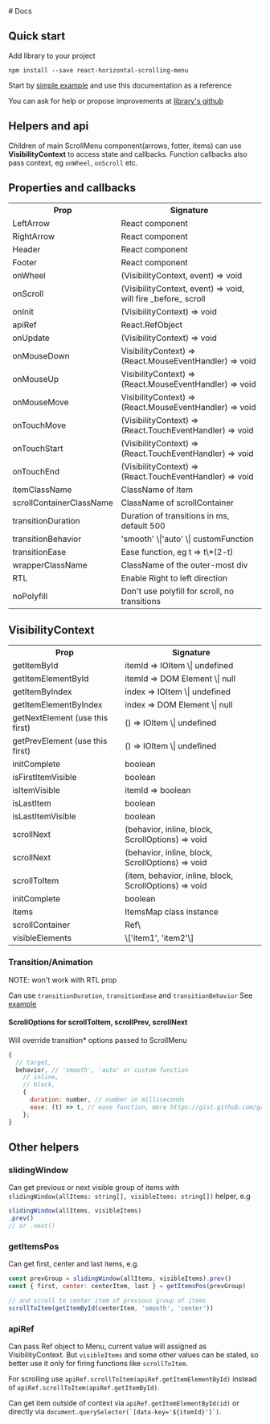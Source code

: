 
<Meta title="Docs" />

<div className="container">
  <div className='section-title'>
    # Docs
  </div>

## Quick start

Add library to your project

```
npm install --save react-horizontal-scrolling-menu
```

Start by <a href="/?path=/story/examples-simple" target="_blank">simple example</a> and use this documentation as a reference

You can ask for help or propose improvements at <a href="https://github.com/asmyshlyaev177/react-horizontal-scrolling-menu" target="_blank">library's github</a>

## Helpers and api

Children of main ScrollMenu component(arrows, fotter, items) can use **VisibilityContext** to access state and callbacks.
Function callbacks also pass context, eg `onWheel`, `onScroll` etc.

## Properties and callbacks

<table>
<tr>
  <th>Prop</th>
  <th>Signature</th>
</tr>

<tr>
  <td>LeftArrow</td>
  <td>React component</td>
</tr>

<tr>
  <td>RightArrow</td>
  <td>React component</td>
</tr>

<tr>
  <td>Header</td>
  <td>React component</td>
</tr>
<tr>
  <td>Footer</td>
  <td>React component</td>
</tr>
<tr>
  <td>onWheel</td>
  <td>(VisibilityContext, event) => void</td>
</tr>
<tr>
  <td>onScroll</td>
  <td>(VisibilityContext, event) => void, will fire _before_ scroll</td>
</tr>
<tr>
  <td>onInit</td>
  <td>(VisibilityContext) => void</td>
</tr>
<tr>
  <td>apiRef</td>
  <td>React.RefObject</td>
</tr>
<tr>
  <td>onUpdate</td>
  <td>(VisibilityContext) => void</td>
</tr>
<tr>
  <td>onMouseDown</td>
  <td>VisibilityContext) => (React.MouseEventHandler) => void</td>
</tr>
<tr>
  <td>onMouseUp</td>
  <td>VisibilityContext) => (React.MouseEventHandler) => void</td>
</tr>
<tr>
  <td>onMouseMove</td>
  <td>VisibilityContext) => (React.MouseEventHandler) => void</td>
</tr>
<tr>
  <td>onTouchMove</td>
  <td>(VisibilityContext) => (React.TouchEventHandler) => void</td>
</tr>
<tr>
  <td>onTouchStart</td>
  <td>(VisibilityContext) => (React.TouchEventHandler) => void</td>
</tr>
<tr>
  <td>onTouchEnd</td>
  <td>(VisibilityContext) => (React.TouchEventHandler) => void</td>
</tr>
<tr>
  <td>itemClassName</td>
  <td>ClassName of Item </td>
</tr>
<tr>
  <td>scrollContainerClassName</td>
  <td>ClassName of scrollContainer</td>
</tr>

<tr>
  <td>transitionDuration</td>
  <td>Duration of transitions in ms, default 500</td>
</tr>
<tr>
  <td>transitionBehavior</td>
  <td>'smooth' \|'auto' \| customFunction</td>
</tr>
<tr>
  <td>transitionEase</td>
  <td>Ease function, eg t => t\*(2-t)</td>
</tr>

<tr>
  <td>wrapperClassName</td>
  <td>ClassName of the outer-most div</td>
</tr>
<tr>
  <td>RTL</td>
  <td>Enable Right to left direction</td>
</tr>
<tr>
  <td>noPolyfill</td>
  <td>Don't use polyfill for scroll, no transitions</td>
</tr>
</table>

## VisibilityContext
<table>
  <tr>
    <th>Prop</th>
    <th>Signature</th>
  </tr>

  <tr>
    <td>getItemById</td>
    <td>itemId => IOItem \| undefined</td>
  </tr>

  <tr>
    <td>getItemElementById</td>
    <td>itemId => DOM Element \| null</td>
  </tr>
  <tr>
    <td>getItemByIndex</td>
    <td>index => IOItem \| undefined</td>
  </tr>
  <tr>
    <td>getItemElementByIndex</td>
    <td>index => DOM Element \| null</td>
  </tr>
  <tr>
    <td>getNextElement (use this first)</td>
    <td>() => IOItem \| undefined</td>
  </tr>
  <tr>
    <td>getPrevElement (use this first)</td>
    <td>() => IOItem \| undefined</td>
  </tr>
  <tr>
    <td>initComplete</td>
    <td>boolean</td>
  </tr>
  <tr>
    <td>isFirstItemVisible</td>
    <td>boolean</td>
  </tr>
  <tr>
    <td>isItemVisible</td>
    <td>itemId => boolean</td>
  </tr>
  <tr>
    <td>isLastItem</td>
    <td>boolean</td>
  </tr>
  <tr>
    <td>isLastItemVisible</td>
    <td>boolean</td>
  </tr>
  <tr>
    <td>scrollNext</td>
    <td>(behavior, inline, block, ScrollOptions) => void</td>
  </tr>
  <tr>
    <td>scrollNext</td>
    <td>(behavior, inline, block, ScrollOptions) => void</td>
  </tr>
  <tr>
    <td>scrollToItem</td>
    <td>(item, behavior, inline, block, ScrollOptions) => void</td>
  </tr>
  <tr>
    <td>initComplete</td>
    <td>boolean</td>
  </tr>
  <tr>
    <td>items</td>
    <td>ItemsMap class instance</td>
  </tr>
  <tr>
    <td>scrollContainer</td>
    <td>Ref\<OuterContainer\></td>
  </tr>
  <tr>
    <td>visibleElements</td>
    <td>\['item1', 'item2'\]</td>
  </tr>
</table>

### Transition/Animation

NOTE: won't work with RTL prop

Can use `transitionDuration`, `transitionEase` and `transitionBehavior`
See [example](https://codesandbox.io/s/custom-transition-animation-n2pyn)

#### ScrollOptions for scrollToItem, scrollPrev, scrollNext

Will override transition\* options passed to ScrollMenu

```javascript
{
  // target,
  behavior, // 'smooth', 'auto' or custom function
    // inline,
    // block,
    {
      duration: number, // number in milliseconds
      ease: (t) => t, // ease function, more https://gist.github.com/gre/1650294#file-easing-js
    };
}
```

## Other helpers

### slidingWindow

Can get previous or next visible group of items with `slidingWindow(allItems: string[], visibleItems: string[])` helper, e.g

```Javascript
slidingWindow(allItems, visibleItems)
.prev()
// or .next()
```

### getItemsPos

Can get first, center and last items, e.g.

```Javascript
const prevGroup = slidingWindow(allItems, visibleItems).prev()
const { first, center: centerItem, last } = getItemsPos(prevGroup)

// and scroll to center item of previous group of items
scrollToItem(getItemById(centerItem, 'smooth', 'center'))

```

### apiRef

Can pass Ref object to Menu, current value will assigned as VisibilityContext. But `visibleItems` and some other values can be staled, so better use it only for firing functions like `scrollToItem`.

For scrolling use `apiRef.scrollToItem(apiRef.getItemElementById)` instead of `apiRef.scrollToItem(apiRef.getItemById)`.

Can get item outside of context via `apiRef.getItemElementById(id)` or directly via `` document.querySelector(`[data-key='${itemId}']`) ``.

</div>

<style>
  {`
  .container {
    margin-bottom: 48px;
  }

  .section {
    width: 100%;
    display: flex;
    flex-direction: row;
    gap: 20px;
  }

  `}
</style>
